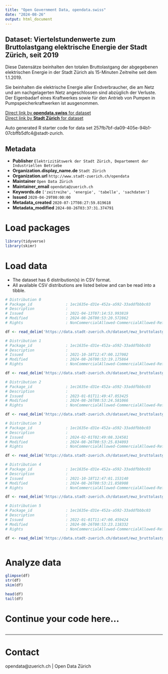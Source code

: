 ```yaml
---
title: "Open Government Data, opendata.swiss"
date: "2024-08-26"
output: html_document
---
```


## Dataset: Viertelstundenwerte zum Bruttolastgang elektrische Energie der Stadt Zürich, seit 2019


Diese Datensätze beinhalten den totalen Bruttolastgang der abgegebenen elektrischen Energie in der Stadt Zürich als 15-Minuten Zeitreihe seit dem 1.1.2019.

Sie beinhalten die elektrische Energie aller Endverbraucher, die am Netz und am nachgelagerten Netz angeschlossen sind abzüglich der Verluste. Der Eigenbadarf eines Kraftwerkes sowie für den Antrieb von Pumpen in Pumpspeicherkraftwerken ist ausgenommen.


[Direct link by **opendata.swiss** for dataset](https://opendata.swiss/de/dataset/viertelstundenwerte-zum-bruttolastgang-elektrische-energie-der-stadt-zurich1)<br>
[Direct link by **Stadt Zürich** for dataset](https://data.stadt-zuerich.ch/dataset/ewz_bruttolastgang_stadt_zuerich)

Auto generated R starter code for data set 257fb7bf-da09-405e-94b1-07cbffb5dfc4@stadt-zurich.

## Metadata

- **Publisher** `Elektrizitätswerk der Stadt Zürich, Departement der Industriellen Betriebe`
- **Organization.display_name.de** `Stadt Zürich`
- **Organization.url** `http://www.stadt-zuerich.ch/opendata`
- **Maintainer** `Open Data Zürich`
- **Maintainer_email** `opendata@zuerich.ch`
- **Keywords.de** `['zeitreihe', 'energie', 'tabelle', 'sachdaten']`
- **Issued** `2020-04-29T00:00:00`
- **Metadata_created** `2020-07-17T08:27:59.819618`
- **Metadata_modified** `2024-08-26T03:37:31.374791`


# Load packages

```r

library(tidyverse)
library(skimr)

```

# Load data

-   The dataset has 6 distribution(s) in CSV format.
-   All available CSV distributions are listed below and can be read into a tibble.

```r

# Distribution 0
# Package_id               : 1ec1635e-d31e-452a-a592-33addfbbbc03
# Description              : 
# Issued                   : 2021-04-13T07:14:53.993819
# Modified                 : 2024-08-26T00:53:20.572862
# Rights                   : NonCommercialAllowed-CommercialAllowed-ReferenceNotRequired

df <- read_delim('https://data.stadt-zuerich.ch/dataset/ewz_bruttolastgang_stadt_zuerich/download/2020_ewz_bruttolastgang.csv')

# Distribution 1
# Package_id               : 1ec1635e-d31e-452a-a592-33addfbbbc03
# Description              : 
# Issued                   : 2021-10-18T12:47:00.127002
# Modified                 : 2024-08-26T00:53:19.175864
# Rights                   : NonCommercialAllowed-CommercialAllowed-ReferenceNotRequired

df <- read_delim('https://data.stadt-zuerich.ch/dataset/ewz_bruttolastgang_stadt_zuerich/download/2019_ewz_bruttolastgang.csv')

# Distribution 2
# Package_id               : 1ec1635e-d31e-452a-a592-33addfbbbc03
# Description              : 
# Issued                   : 2023-01-01T11:49:47.053425
# Modified                 : 2024-08-26T00:53:24.581066
# Rights                   : NonCommercialAllowed-CommercialAllowed-ReferenceNotRequired

df <- read_delim('https://data.stadt-zuerich.ch/dataset/ewz_bruttolastgang_stadt_zuerich/download/2023_ewz_bruttolastgang.csv')

# Distribution 3
# Package_id               : 1ec1635e-d31e-452a-a592-33addfbbbc03
# Description              : 
# Issued                   : 2024-02-01T02:49:08.324581
# Modified                 : 2024-08-26T00:53:25.834093
# Rights                   : NonCommercialAllowed-CommercialAllowed-ReferenceNotRequired

df <- read_delim('https://data.stadt-zuerich.ch/dataset/ewz_bruttolastgang_stadt_zuerich/download/2024_ewz_bruttolastgang.csv')

# Distribution 4
# Package_id               : 1ec1635e-d31e-452a-a592-33addfbbbc03
# Description              : 
# Issued                   : 2021-10-18T12:47:01.153140
# Modified                 : 2024-08-26T00:53:21.858908
# Rights                   : NonCommercialAllowed-CommercialAllowed-ReferenceNotRequired

df <- read_delim('https://data.stadt-zuerich.ch/dataset/ewz_bruttolastgang_stadt_zuerich/download/2021_ewz_bruttolastgang.csv')

# Distribution 5
# Package_id               : 1ec1635e-d31e-452a-a592-33addfbbbc03
# Description              : 
# Issued                   : 2022-01-01T11:47:00.459424
# Modified                 : 2024-08-26T00:53:23.118332
# Rights                   : NonCommercialAllowed-CommercialAllowed-ReferenceNotRequired

df <- read_delim('https://data.stadt-zuerich.ch/dataset/ewz_bruttolastgang_stadt_zuerich/download/2022_ewz_bruttolastgang.csv')



```

# Analyze data

```r

glimpse(df)
str(df)
skim(df)

head(df)
tail(df)

```

# Continue your code here...

```r

```

------------------------------------------------------------------------

# Contact

opendata@zuerich.ch | Open Data Zürich
